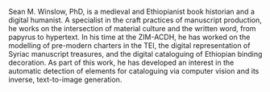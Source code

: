 Sean M. Winslow, PhD, is a medieval and Ethiopianist book historian and a digital humanist. A specialist in the craft practices of manuscript production, he works on the intersection of material culture and the written word, from papyrus to hypertext. In his time at the ZIM-ACDH, he has worked on the modelling of pre-modern charters in the TEI, the digital representation of Syriac manuscript treasures, and the digital cataloguing of Ethiopian binding decoration. As part of this work, he has developed an interest in the automatic detection of elements for cataloguing via computer vision and its inverse, text-to-image generation.
